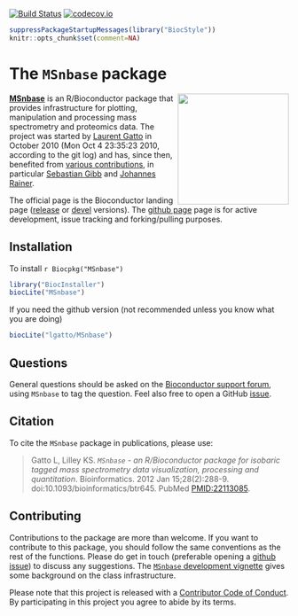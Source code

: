 [![Build Status](https://travis-ci.org/lgatto/MSnbase.svg?branch=master)](https://travis-ci.org/lgatto/MSnbase) 
[![codecov.io](https://codecov.io/github/lgatto/MSnbase/coverage.svg?branch=master)](https://codecov.io/github/lgatto/MSnbase?branch=master)


```r
suppressPackageStartupMessages(library("BiocStyle"))
knitr::opts_chunk$set(comment=NA)
```

# The `MSnbase` package

<img align = "right" src="https://raw.githubusercontent.com/Bioconductor/BiocStickers/master/MSnbase/MSnbase.png" height="200">

[**MSnbase**](http://lgatto.github.io/MSnbase/) is an R/Bioconductor
package that provides infrastructure for plotting, manipulation and
processing mass spectrometry and proteomics data. The project was
started by [Laurent Gatto](http://lgatto.github.io/) in October 2010
(Mon Oct 4 23:35:23 2010, according to the git log) and has, since
then, benefited
from
[various contributions](http://lgatto.github.io/msnbase-contribs/), in
particular [Sebastian Gibb](http://sebastiangibb.de/)
and [Johannes Rainer](https://github.com/jotsetung/).

The official page is the Bioconductor landing page
([release](http://www.bioconductor.org/packages/release/bioc/html/MSnbase.html) or
[devel](http://www.bioconductor.org/packages/devel/bioc/html/MSnbase.html) versions). The
[github page](https://github.com/lgatto/MSnbase) page is for active
development, issue tracking and forking/pulling
purposes. 

## Installation

To install `r Biocpkg("MSnbase")`

```r
library("BiocInstaller")
biocLite("MSnbase")
```

If you need the github version (not recommended unless you know what
you are doing)

```r
biocLite("lgatto/MSnbase")
```

## Questions

General questions should be asked on the
[Bioconductor support forum](https://support.bioconductor.org/), using
`MSnbase` to tag the question. Feel also free to open a GitHub
[issue](https://github.com/lgatto/MSnbase/issues).

## Citation

To cite the `MSnbase` package in publications, please use:

> Gatto L, Lilley KS. *`MSnbase` - an R/Bioconductor package for
> isobaric tagged mass spectrometry data visualization, processing and
> quantitation*. Bioinformatics. 2012 Jan
> 15;28(2):288-9. doi:10.1093/bioinformatics/btr645. PubMed
> [PMID:22113085](http://www.ncbi.nlm.nih.gov/pubmed/22113085).

## Contributing

Contributions to the package are more than welcome. If you want to
contribute to this package, you should follow the same conventions as
the rest of the functions. Please do get in touch (preferable opening
a [github issue](https://github.com/lgatto/MSnbase/issues/)) to
discuss any
suggestions. The
[`MSnbase` development vignette](http://lgatto.github.io/MSnbase/articles/MSnbase-development.html) gives
some background on the class infrastructure.

Please note that this project is released with a
[Contributor Code of Conduct](https://github.com/lgatto/MSnbase/blob/master/CONDUCT.md). By
participating in this project you agree to abide by its terms.
